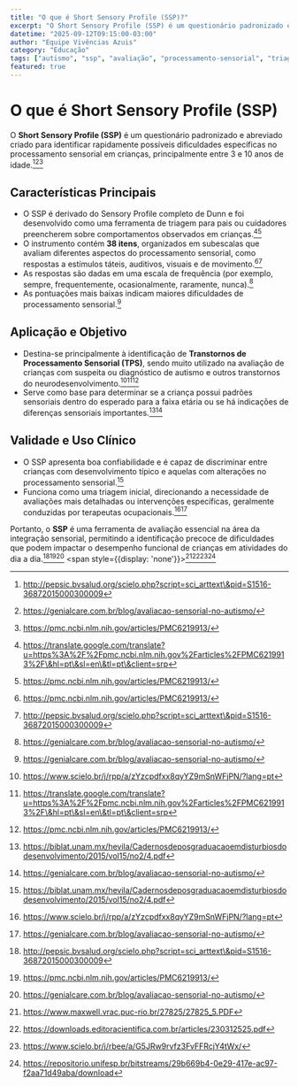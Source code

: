 ```yaml
---
title: "O que é Short Sensory Profile (SSP)?"
excerpt: "O Short Sensory Profile (SSP) é um questionário padronizado e abreviado criado para identificar rapidamente possíveis dificuldades específicas no processamento sensorial em crianças, principalmente entre 3 e 10 anos de idade."
datetime: "2025-09-12T09:15:00-03:00"
author: "Equipe Vivências Azuis"
category: "Educação"
tags: ["autismo", "ssp", "avaliação", "processamento-sensorial", "triagem", "comportamento", "desenvolvimento", "sensorial"]
featured: true
---
```


# O que é Short Sensory Profile (SSP)

O **Short Sensory Profile (SSP)** é um questionário padronizado e abreviado criado para identificar rapidamente possíveis dificuldades específicas no processamento sensorial em crianças, principalmente entre 3 e 10 anos de idade.[^2][^3][^4]

## Características Principais

- O SSP é derivado do Sensory Profile completo de Dunn e foi desenvolvido como uma ferramenta de triagem para pais ou cuidadores preencherem sobre comportamentos observados em crianças.[^1][^4]
- O instrumento contém **38 itens**, organizados em subescalas que avaliam diferentes aspectos do processamento sensorial, como respostas a estímulos táteis, auditivos, visuais e de movimento.[^4][^2]
- As respostas são dadas em uma escala de frequência (por exemplo, sempre, frequentemente, ocasionalmente, raramente, nunca).[^3]
- As pontuações mais baixas indicam maiores dificuldades de processamento sensorial.[^3]


## Aplicação e Objetivo

- Destina-se principalmente à identificação de **Transtornos de Processamento Sensorial (TPS)**, sendo muito utilizado na avaliação de crianças com suspeita ou diagnóstico de autismo e outros transtornos do neurodesenvolvimento.[^6][^1][^4]
- Serve como base para determinar se a criança possui padrões sensoriais dentro do esperado para a faixa etária ou se há indicações de diferenças sensoriais importantes.[^10][^3]


## Validade e Uso Clínico

- O SSP apresenta boa confiabilidade e é capaz de discriminar entre crianças com desenvolvimento típico e aquelas com alterações no processamento sensorial.[^10]
- Funciona como uma triagem inicial, direcionando a necessidade de avaliações mais detalhadas ou intervenções específicas, geralmente conduzidas por terapeutas ocupacionais.[^6][^3]

Portanto, o **SSP** é uma ferramenta de avaliação essencial na área da integração sensorial, permitindo a identificação precoce de dificuldades que podem impactar o desempenho funcional de crianças em atividades do dia a dia.[^2][^4][^3]
<span style={{display: 'none'}}>[^5][^7][^8][^9]</span>

[^1]: https://translate.google.com/translate?u=https%3A%2F%2Fpmc.ncbi.nlm.nih.gov%2Farticles%2FPMC6219913%2F\&hl=pt\&sl=en\&tl=pt\&client=srp

[^2]: http://pepsic.bvsalud.org/scielo.php?script=sci_arttext\&pid=S1516-36872015000300009

[^3]: https://genialcare.com.br/blog/avaliacao-sensorial-no-autismo/

[^4]: https://pmc.ncbi.nlm.nih.gov/articles/PMC6219913/

[^5]: https://www.maxwell.vrac.puc-rio.br/27825/27825_5.PDF

[^6]: https://www.scielo.br/j/rpp/a/zYzcpdfxx8qyYZ9mSnWFjPN/?lang=pt

[^7]: https://downloads.editoracientifica.com.br/articles/230312525.pdf

[^8]: https://www.scielo.br/j/rbee/a/G5JRw9rvfz3FvFFRcjY4tWx/

[^9]: https://repositorio.unifesp.br/bitstreams/29b669b4-0e29-417e-ac97-f2aa71d49aba/download

[^10]: https://biblat.unam.mx/hevila/Cadernosdeposgraduacaoemdisturbiosdodesenvolvimento/2015/vol15/no2/4.pdf

